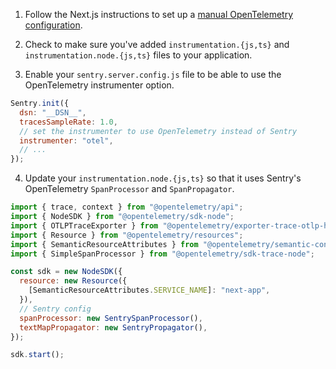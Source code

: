 1. Follow the Next.js instructions to set up a [manual OpenTelemetry configuration](https://nextjs.org/docs/app/building-your-application/optimizing/open-telemetry#manual-opentelemetry-configuration).

2. Check to make sure you've added `instrumentation.{js,ts}` and `instrumentation.node.{js,ts}` files to your application.

3. Enable your `sentry.server.config.js` file to be able to use the OpenTelemetry instrumenter option.

```javascript {filename:sentry.server.config.js}
Sentry.init({
  dsn: "__DSN__",
  tracesSampleRate: 1.0,
  // set the instrumenter to use OpenTelemetry instead of Sentry
  instrumenter: "otel",
  // ...
});
```

4. Update your `instrumentation.node.{js,ts}` so that it uses Sentry's OpenTelemetry `SpanProcessor` and `SpanPropagator`.

```javascript {filename:instrumentation.node.js}
import { trace, context } from "@opentelemetry/api";
import { NodeSDK } from "@opentelemetry/sdk-node";
import { OTLPTraceExporter } from "@opentelemetry/exporter-trace-otlp-http";
import { Resource } from "@opentelemetry/resources";
import { SemanticResourceAttributes } from "@opentelemetry/semantic-conventions";
import { SimpleSpanProcessor } from "@opentelemetry/sdk-trace-node";

const sdk = new NodeSDK({
  resource: new Resource({
    [SemanticResourceAttributes.SERVICE_NAME]: "next-app",
  }),
  // Sentry config
  spanProcessor: new SentrySpanProcessor(),
  textMapPropagator: new SentryPropagator(),
});

sdk.start();
```
